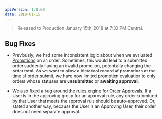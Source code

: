 ```yaml
---
apiVersion: 1.0.69
date: 2018-01-15
---
```


> Released to Production January 15th, 2018 at 7:30 PM Central.

## Bug Fixes

- Previously, we had some inconsistent logic about when we evaluated [Promotions](/api-reference/orders-and-fulfillment/promotions) on an order. Sometimes, this would lead to a submitted order suddenly having an invalid promotion, potentially changing the order total.
  As we want to allow a historical record of promotions at the time of order submit, we have now limited promotion evaluation to only orders whose statuses are **unsubmitted** or **awaiting approval**.

- We also fixed a bug around [the rules engine](/knowledge-base/rules-engine) for [Order Approvals](/api-reference/buyers/approval-rules). If a User is in the approving group for an approval rule, any order submitted by that User that meets the approval rule should be auto-approved. Or, stated another way, because the User is an Approving User, their order does not need separate approval.
